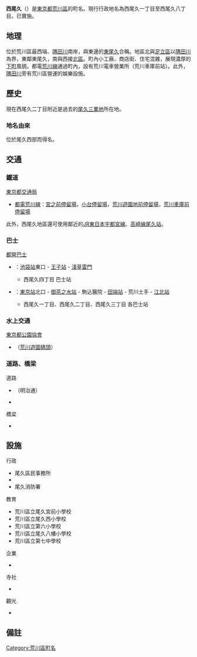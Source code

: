 {{Pathnav|日本|東京都|[[荒川區|荒川區]]|frame=1}}
{{Infobox Settlement
|official_name =  西尾久
|native_name =
|image_skyline = Arakawa yuen wheel.jpg
|imagesize = 200px
|image_caption = {{link-ja|荒川遊園|あらかわ遊園}}的[[摩天輪|摩天輪]]
|image_flag =
|image_seal =
| image_map = 荒川区西尾久位置図.png
| map_caption = 西尾久在[[荒川區|荒川區]]的位置。
|subdivision_type = [[國家|國家]]
|subdivision_name = [[File:Flag_of_Japan.svg|border]] [[日本|日本]]
|subdivision_type1 = [[都道府縣|都道府縣]]
|subdivision_name1 = [[File:Flag_of_Tokyo_Prefecture.svg|25px]] [[東京都|東京都]]
|subdivision_type2 = [[東京都特別區|特別區]]
|subdivision_name2 = [[File:Flag_of_Arakawa,_Tokyo.svg|25px]] [[荒川區|荒川區]]
|established_title =
|established_date =
|government_type =
|leader_title =
|leader_name =
|area_magnitude =
|area_total_sq_mi =
|area_total_km2 =
|area_land_sq_mi =
|area_land_km2 =
|area_urban_sq_mi =
|area_urban_km2 =
|area_metro_km2 =
|area_metro_sq_mi =
|population_as_of= 2014年（平成26年）8月1日
|population_footnotes =  <ref>[http://www.city.arakawa.tokyo.jp/kusei/gaiyo/setaijinko/h26/h26_8/H26_08_setai.html平成26年8月1日現在　町丁別世帯数及び人口一覧表（荒川区全域）]{{dead link|date=2018年1月 |bot=InternetArchiveBot |fix-attempted=yes }}</ref>
|population_total = 25512
|population_urban =
|population_metro =
|population_density_sq_mi =
|population_density_km2 =
| timezone = [[日本標準時間|JST]]
| utc_offset = +9
|timezone_DST =
|utc_offset_DST =
|latd=|latm=|lats=|latNS=
|longd=|longm=|longs=|longEW=
|elevation_footnotes=
|elevation_m =
|elevation_ft =
|postal_code_type = [[郵遞區號|郵遞區號]]
|postal_code = 116-0011　
|area_code =
|website =
|footnotes =
}}
'''西尾久'''（{{jpn|j=西尾久|hg=にしおぐ|rm=Nishi-ogu|f=y}}）是[[東京都|東京都]][[荒川區|荒川區]]的町名。現行行政地名為西尾久一丁目至西尾久八丁目。已實施{{link-ja|住居表示|住居表示}}。

== 地理 ==
位於荒川區最西端、[[隅田川|隅田川]]南岸，與東邊的[[東尾久|東尾久]]合稱{{link-ja|尾久町|尾久町|尾久}}。地區北與[[足立區|足立區]]以[[隅田川|隅田川]]為界，東鄰東尾久，南與西接[[北區_(東京都)|北區]]。町內小工廠、商店街、住宅混雜，展現濃厚的[[下町|下町]]風貌。都電[[都電荒川線|荒川線]]通過町內，設有荒川電車營業所（荒川車庫前站）。此外，[[隅田川|隅田川]]旁有荒川區營運的娛樂設施{{link-ja|荒川遊園|あらかわ遊園}}。

== 歷史 ==
現在西尾久二丁目附近是過去的[[花街|尾久三業地]]所在地。
{{expand section}}

=== 地名由來 ===
位於尾久西部而得名。

== 交通 ==
=== 鐵道 ===
; [[東京都交通局|東京都交通局]]
* [[都電荒川線|都電荒川線]]：[[宮之前站|宮之前停留場]]，[[小台站|小台停留場]]，[[荒川遊園地前站|荒川遊園地前停留場]]，[[荒川車庫前站|荒川車庫前停留場]]

此外，西尾久地區還可使用鄰近的[[東日本旅客鐵道|JR東日本]][[宇都宮線|宇都宮線]]、[[高崎線|高崎線]][[尾久站|尾久站]]。

=== 巴士 ===
; [[都營巴士|都營巴士]]
* {{link-ja|都營巴士巢鴨營業所|都営バス巣鴨営業所|草64}}：[[池袋站|池袋站]]東口 - [[王子站|王子站]] - [[淺草|淺草]][[雷門|雷門]]
** 西尾久四丁目 巴士站
* {{link-ja|都營巴士北營業所|都営バス北営業所|東43}}：[[東京站|東京站]]北口 - [[御茶之水站|御茶之水站]] - 駒込醫院 - [[田端站|田端站]] - 荒川土手 - [[江北站|江北站]]
** 西尾久一丁目、西尾久二丁目、西尾久三丁目 各巴士站

=== 水上交通 ===
; [[東京都公園協會|東京都公園協會]]
* {{link-ja|東京水邊線|東京水辺ライン}}（[https://web.archive.org/web/20140930171205/http://www.tokyo-park.or.jp/waterbus/course/port/arakawa.html 荒川遊園碼頭]）

=== 道路、橋梁 ===
; 道路
* {{link-ja|東京都道306號王子千住南砂町線|東京都道306号王子千住南砂町線}}（明治通）
* {{link-ja|東京都道458號白山小台線|東京都道458号白山小台線}}
; 橋梁
* {{link-ja|小台橋|小台橋}}

== 設施 ==
; 行政
* 尾久區民事務所
* {{link-ja|尾久警察署|尾久警察署}}
* 尾久消防署

; 教育
* 荒川區立尾久宮前小學校
* 荒川區立尾久西小學校
* 荒川區立第六小學校
* 荒川區立尾久八幡小學校
* 荒川區立第七中學校

; 企業
* {{link-ja|NRE大增|NRE大増}}

; 寺社
* {{link-ja|八幡神社 (荒川區)|八幡神社 (荒川区)|尾久八幡神社}}

; 觀光
* {{link-ja|荒川遊園|あらかわ遊園}}

== 備註 ==
{{reflist}}

{{荒川區的町名}}

{{DEFAULTSORT:Nishi-Ogu}}
[[Category:荒川區町名|Category:荒川區町名]]
